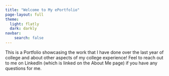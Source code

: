 ```yaml
---
title: "Welcome to My ePortfolio"
page-layout: full
theme:
  light: flatly
  dark: darkly
navbar:
    search: false
---
```


This is a Portfolio showcasing the work that I have done over the last year of college and about other aspects of my college experience! Feel to reach out to me on LinkedIn (which is linked on the About Me page) if you have any questions for me.